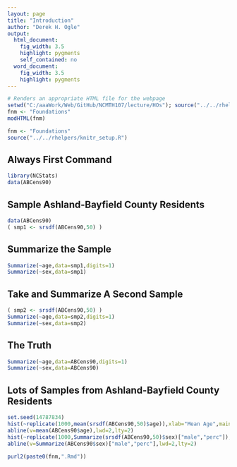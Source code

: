 ```yaml
---
layout: page
title: "Introduction"
author: "Derek H. Ogle"
output:
  html_document:
    fig_width: 3.5
    highlight: pygments
    self_contained: no
  word_document:
    fig_width: 3.5
    highlight: pygments
---
```

```r
# Renders an appropriate HTML file for the webpage
setwd("C:/aaaWork/Web/GitHub/NCMTH107/lecture/HOs"); source("../../rhelpers/rhelpers.R")
fnm <- "Foundations"
modHTML(fnm)
```

```r
fnm <- "Foundations"
source("../../rhelpers/knitr_setup.R")
```

## Always First Command
```r
library(NCStats)
data(ABCens90)
```

## Sample Ashland-Bayfield County Residents
```r
data(ABCens90)
( smp1 <- srsdf(ABCens90,50) )
```

## Summarize the Sample
```r
Summarize(~age,data=smp1,digits=1)
Summarize(~sex,data=smp1)
```


## Take and Summarize A Second Sample
```r
( smp2 <- srsdf(ABCens90,50) )
Summarize(~age,data=smp2,digits=1)
Summarize(~sex,data=smp2)
```

## The Truth
```r
Summarize(~age,data=ABCens90,digits=1)
Summarize(~sex,data=ABCens90)
```

## Lots of Samples from Ashland-Bayfield County Residents
```r
set.seed(14787834)
hist(~replicate(1000,mean(srsdf(ABCens90,50)$age)),xlab="Mean Age",main="",col="gray90",breaks=15)
abline(v=mean(ABCens90$age),lwd=2,lty=2)
hist(~replicate(1000,Summarize(srsdf(ABCens90,50)$sex)["male","perc"]),xlab="Percent Male",main="",col="gray90",breaks=15)
abline(v=Summarize(ABCens90$sex)["male","perc"],lwd=2,lty=2)
```

```r
purl2(paste0(fnm,".Rmd"))
```

